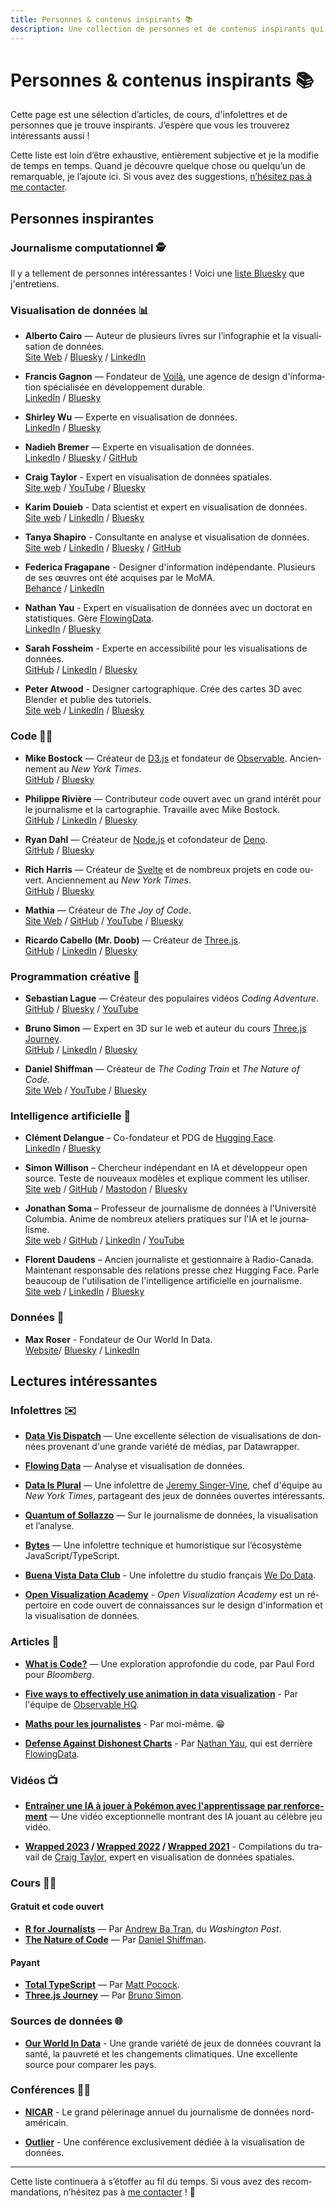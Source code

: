 ```yaml
---
title: Personnes & contenus inspirants 📚
description: Une collection de personnes et de contenus inspirants qui touchent de près ou de loin le journalisme computationnel, le journalisme de données et la visualisation de données.
---
```



# Personnes & contenus inspirants 📚

Cette page est une sélection d’articles, de cours, d'infolettres et de personnes que je trouve inspirants. J’espère que vous les trouverez intéressants aussi !

Cette liste est loin d’être exhaustive, entièrement subjective et je la modifie de temps en temps. Quand je découvre quelque chose ou quelqu’un de remarquable, je l’ajoute ici. Si vous avez des suggestions, [n’hésitez pas à me contacter](/contact).

<NoticeIntro lang="fr" />

## Personnes inspirantes

### Journalisme computationnel 🕵️

Il y a tellement de personnes intéressantes ! Voici une [liste Bluesky](https://bsky.app/profile/did:plc:mphgp7yirv2rmoqyyzidqtdi/lists/3lhjv2vaaif2p) que j'entretiens.


### Visualisation de données 📊

- **Alberto Cairo** — Auteur de plusieurs livres sur l’infographie et la visualisation de données.  
  [Site Web](https://www.albertocairo.com/) / [Bluesky](https://bsky.app/profile/albertocairo.com) / [LinkedIn](https://www.linkedin.com/in/albertocairo/)

- **Francis Gagnon** — Fondateur de [Voilà](https://chezvoila.com/), une agence de design d'information spécialisée en développement durable.  
  [LinkedIn](https://www.linkedin.com/in/gagnonf/) / [Bluesky](https://bsky.app/profile/chezvoila.com) 

- **Shirley Wu** — Experte en visualisation de données.  
  [LinkedIn](https://www.linkedin.com/in/shirleyxywu/) / [Bluesky](https://bsky.app/profile/shirleywu.studio)

- **Nadieh Bremer** — Experte en visualisation de données.  
  [LinkedIn](https://www.linkedin.com/in/nbremer/) / [Bluesky](https://bsky.app/profile/nadiehbremer.com) / [GitHub](https://github.com/nbremer)

- **Craig Taylor** - Expert en visualisation de données spatiales.  
  [Site web](https://mapzilla.co.uk/) / [YouTube](https://www.youtube.com/@mapzillaart) / [Bluesky](https://bsky.app/profile/craigtaylorviz.bsky.social)

- **Karim Douieb** - Data scientist et expert en visualisation de données.  
  [Site web](https://www.karim.news/) / [LinkedIn](https://www.linkedin.com/in/karim-douieb/) / [Bluesky](https://bsky.app/profile/karimdouieb.bsky.social)

- **Tanya Shapiro** - Consultante en analyse et visualisation de données.  
  [Site web](https://indievisual.tech/) / [LinkedIn](https://www.linkedin.com/in/shapirotanya/) / [Bluesky](https://bsky.app/profile/tanyashapiro.bsky.social) / [GitHub](https://github.com/tashapiro)

- **Federica Fragapane** - Designer d'information indépendante. Plusieurs de ses œuvres ont été acquises par le MoMA.  
  [Behance](https://www.behance.net/FedericaFragapane) / [LinkedIn](https://www.linkedin.com/in/federica-fragapane-3988bb4b/)

- **Nathan Yau** - Expert en visualisation de données avec un doctorat en statistiques. Gère [FlowingData](https://flowingdata.com/).  
  [LinkedIn](https://www.linkedin.com/in/flowingdata/) / [Bluesky](https://bsky.app/profile/flowingdata.com)

- **Sarah Fossheim** - Experte en accessibilité pour les visualisations de données.  
  [GitHub](https://github.com/sarahfossheim) / [LinkedIn](https://www.linkedin.com/in/sarah-fossheim/) / [Bluesky](https://bsky.app/profile/fossheim.bsky.social)

- **Peter Atwood** - Designer cartographique. Crée des cartes 3D avec Blender et publie des tutoriels.  
  [Site web](https://peteratwoodprojects.wordpress.com/) / [LinkedIn](https://www.linkedin.com/in/peter-atwood-60b9ba18a/) / [Bluesky](https://bsky.app/profile/peterincan.bsky.social)


### Code 🧑‍💻

- **Mike Bostock** — Créateur de [D3.js](https://github.com/d3/d3) et fondateur de [Observable](https://observablehq.com/). Anciennement au *New York Times*.  
  [GitHub](https://github.com/mbostock) / [Bluesky](https://bsky.app/profile/ocks.org)

- **Philippe Rivière** — Contributeur code ouvert avec un grand intérêt pour le journalisme et la cartographie. Travaille avec Mike Bostock.  
  [GitHub](https://github.com/fil) / [LinkedIn](https://www.linkedin.com/in/recifs/) / [Bluesky](https://bsky.app/profile/fil.rezo.net)

- **Ryan Dahl** — Créateur de [Node.js](https://nodejs.org/en) et cofondateur de [Deno](https://deno.com/).  
  [GitHub](https://github.com/ry) / [Bluesky](https://bsky.app/profile/tinyclouds.org)

- **Rich Harris** — Créateur de [Svelte](https://svelte.dev/) et de nombreux projets en code ouvert. Anciennement au *New York Times*.  
  [GitHub](https://github.com/rich-harris) / [Bluesky](https://bsky.app/profile/rich-harris.dev)

- **Mathia** — Créateur de *The Joy of Code*.  
  [Site Web](https://joyofcode.xyz/) / [GitHub](https://github.com/mattcroat) / [YouTube](https://www.youtube.com/@JoyofCodeDev) / [Bluesky](https://bsky.app/profile/joyofcode.bsky.social)

- **Ricardo Cabello (Mr. Doob)** — Créateur de [Three.js](https://github.com/mrdoob/three.js/).  
  [GitHub](https://github.com/mrdoob) / [LinkedIn](https://www.linkedin.com/in/mrdoob/) / [Bluesky](https://bsky.app/profile/mrdoob.com)

### Programmation créative 🦄

- **Sebastian Lague** — Créateur des populaires vidéos *Coding Adventure*.  
  [GitHub](https://github.com/SebLague) / [Bluesky](https://bsky.app/profile/sebastianlague.bsky.social) / [YouTube](https://www.youtube.com/@SebastianLague)

- **Bruno Simon** — Expert en 3D sur le web et auteur du cours [Three.js Journey](https://threejs-journey.com/).  
  [GitHub](https://github.com/brunosimon/) / [LinkedIn](https://www.linkedin.com/in/simonbruno77/) / [Bluesky](https://bsky.app/profile/bruno-simon.bsky.social)

- **Daniel Shiffman** — Créateur de *The Coding Train* et *The Nature of Code*.  
  [Site Web](https://thecodingtrain.com/) / [YouTube](https://www.youtube.com/thecodingtrain) / [Bluesky](https://bsky.app/profile/shiffman.lol)

### Intelligence artificielle 🧠

- **Clément Delangue** – Co-fondateur et PDG de [Hugging Face](https://huggingface.co/).  
  [LinkedIn](https://www.linkedin.com/in/clementdelangue/) / [Bluesky](https://bsky.app/profile/clem.hf.co)

- **Simon Willison** – Chercheur indépendant en IA et développeur open source. Teste de nouveaux modèles et explique comment les utiliser.  
  [Site web](https://simonwillison.net/) / [GitHub](https://github.com/simonw) / [Mastodon](https://fedi.simonwillison.net/@simon) / [Bluesky](https://bsky.app/profile/simonwillison.net)

- **Jonathan Soma** – Professeur de journalisme de données à l'Université Columbia. Anime de nombreux ateliers pratiques sur l'IA et le journalisme.  
  [Site web](https://jonathansoma.com/) / [GitHub](https://github.com/jsoma) / [LinkedIn](https://www.linkedin.com/in/jsoma/) / [YouTube](https://www.youtube.com/channel/UCg3t2I9DIsU1HxNOHoPcLlw)

- **Florent Daudens** – Ancien journaliste et gestionnaire à Radio-Canada. Maintenant responsable des relations presse chez Hugging Face. Parle beaucoup de l'utilisation de l'intelligence artificielle en journalisme.  
  [Site web](https://fdaudens.com/) / [LinkedIn](https://www.linkedin.com/in/fdaudens/) / [Bluesky](https://bsky.app/profile/fdaudens.bsky.social)

### Données 🔢

- **Max Roser** - Fondateur de Our World In Data.  
  [Website](https://ourworldindata.org/)/ [Bluesky](https://bsky.app/profile/maxroser.bsky.social) / [LinkedIn](https://www.linkedin.com/in/max-roser-445884337/)

## Lectures intéressantes

### Infolettres ✉️

- **[Data Vis Dispatch](https://blog.datawrapper.de/newsletter/)** — Une excellente sélection de visualisations de données provenant d'une grande variété de médias, par Datawrapper.

- **[Flowing Data](https://flowingdata.com/newsletter/)** — Analyse et visualisation de données.

- **[Data Is Plural](https://www.data-is-plural.com/)** — Une infolettre de [Jeremy Singer-Vine](https://www.jsvine.com/), chef d'équipe au *New York Times*, partageant des jeux de données ouvertes intéressants.

- **[Quantum of Sollazzo](https://puntofisso.net/newsletter/)** — Sur le journalisme de données, la visualisation et l’analyse.

- **[Bytes](https://bytes.dev/)** — Une infolettre technique et humoristique sur l’écosystème JavaScript/TypeScript.

- **[Buena Vista Data Club](https://wedodata.fr/newsletter/)** - Une infolettre du studio français [We Do Data](https://wedodata.fr/).

- **[Open Visualization Academy](https://openvisualizationacademy.beehiiv.com/)** - *Open Visualization Academy* est un répertoire en code ouvert de connaissances sur le design d'information et la visualisation de données.


### Articles 👀

- **[What is Code?](https://www.bloomberg.com/graphics/2015-paul-ford-what-is-code/)** — Une exploration approfondie du code, par Paul Ford pour *Bloomberg*.

- **[Five ways to effectively use animation in data visualization](https://observablehq.com/blog/effective-animation)** - Par l'équipe de [Observable HQ](https://observablehq.com/).

- **[Maths pour les journalistes](https://observablehq.com/@nshiab/math-for-journalists)** - Par moi-même. 😁

- **[Defense Against Dishonest Charts](https://flowingdata.com/projects/dishonest-charts/)** - Par [Nathan Yau](https://flowingdata.com/about-nathan/), qui est derrière [FlowingData](https://flowingdata.com).


### Vidéos 📺

- **[Entraîner une IA à jouer à Pokémon avec l'apprentissage par renforcement](https://www.youtube.com/watch?v=DcYLT37ImBY)** — Une vidéo exceptionnelle montrant des IA jouant au célèbre jeu vidéo.

- **[Wrapped 2023](https://www.youtube.com/watch?v=Udm66r3SP74) / [Wrapped 2022](https://www.youtube.com/watch?v=KLsR7IXYdP0) / [Wrapped 2021](https://www.youtube.com/watch?v=w1aH73qMQIo)** - Compilations du travail de [Craig Taylor](https://mapzilla.co.uk/), expert en visualisation de données spatiales.


### Cours 🧑‍🏫

#### Gratuit et code ouvert

- **[R for Journalists](https://learn.r-journalism.com/en/)** — Par [Andrew Ba Tran](https://bsky.app/profile/abtran.bsky.social), du *Washington Post*.
- **[The Nature of Code](https://natureofcode.com/)** — Par [Daniel Shiffman](https://bsky.app/profile/shiffman.lol).

#### Payant

- **[Total TypeScript](https://www.totaltypescript.com/)** — Par [Matt Pocock](https://bsky.app/profile/mattpocock.com).
- **[Three.js Journey](https://threejs-journey.com/)** — Par [Bruno Simon](https://bsky.app/profile/bruno-simon.bsky.social).

### Sources de données 🌐

- **[Our World In Data](https://ourworldindata.org/)** - Une grande variété de jeux de données couvrant la santé, la pauvreté et les changements climatiques. Une excellente source pour comparer les pays.

### Conférences 🧑‍🏫

- **[NICAR](https://www.ire.org/training/conferences/)** - Le grand pèlerinage annuel du journalisme de données nord-américain.

- **[Outlier](https://www.outlierconf.com/)** - Une conférence exclusivement dédiée à la visualisation de données.


---

Cette liste continuera à s’étoffer au fil du temps. Si vous avez des recommandations, n’hésitez pas à [me contacter](/contact) ! 🚀

<NoticeEnd lang="fr" />
